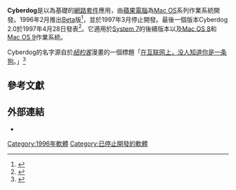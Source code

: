{{noteTA
|G1=IT
}}

{{Infobox Software
| name                   = Cyberdog
| logo                   = [[File:Cyberdog.gif|File:Cyberdog.gif]]
| screenshot             = 
| caption                = 
| developer              = [[蘋果電腦|蘋果電腦]]
| released               = Beta，{{Start date and age|1996|02}}
| latest release version = 2.0
| latest release date    = {{Start date and age|1997|4|28}}
| discontinued           = 

| platform               = [[Mac_OS|Mac OS]]
| programming language   = 
| status                 = 
| genre                  = [[網路套件|網路套件]]
| license                = 
| website                = {{URL|//web.archive.org/web/19981212024155/http://www.cyberdog.org/|www.cyberdog.org}}
}}

'''Cyberdog'''是以{{link-en|OpenDoc|OpenDoc}}為基礎的[[網路套件|網路套件]]應用，由[[蘋果電腦|蘋果電腦]]為[[Mac_OS|Mac OS]]系列作業系統開發。1996年2月推出[[軟件版本週期#Beta|Beta]]版<ref>{{Cite web |url=http://db.tidbits.com/getbits.acgi?tbart=01123 |title=Cyberdog Beta Available for Power Macs |accessdate=2016-09-10 |archive-date=2000-06-02 |archive-url=https://web.archive.org/web/20000602102710/http://db.tidbits.com/getbits.acgi?tbart=01123 |dead-url=no }}</ref>，並於1997年3月停止開發。最後一個版本Cyberdog 2.0於1997年4月28日發表<ref>{{cite news|last=MacDonald|first=Christine|title=Apple walks latest Cyberdog|publisher=CNET News|date=1997-04-28|url=http://news.cnet.com/Apple-walks-latest-Cyberdog/2100-1001_3-279246.html?tag=mncol|accessdate=2016-09-10|archive-date=2019-09-24|archive-url=https://web.archive.org/web/20190924214714/https://www.cnet.com/news/apple-walks-latest-cyberdog/|dead-url=no}}</ref>。它適用於[[System_7|System 7]]的後續版本以及[[Mac_OS_8|Mac OS 8]]和[[Mac_OS_9|Mac OS 9]]作業系統。

Cyberdog的名字源自於''[[紐約客|紐約客]]''漫畫的一個標題「[[在互联网上，没人知道你是一条狗|在互联网上，没人知道你是一条狗]]。」<ref>{{cite journal|last=Ticktin|first=Neil|volume=12|issue=2|title=Save Cyberdog!|journal=MacTech|url=http://www.mactech.com/articles/mactech/Vol.12/12.02/Feb96PublishersPage/index.html|date=1996-02|accessdate=2011-09-03|archive-date=2018-07-27|archive-url=https://www.webcitation.org/71DOPC5ZY?url=http://preserve.mactech.com/articles/mactech/Vol.12/12.02/Feb96PublishersPage/index.html|dead-url=no}}</ref>

== 參考文獻 ==
{{Reflist}}

== 外部連結 ==
*{{Cite web |url=http://www.cyberdog.org/ |title=官方網站 |access-date=2016-09-10 |archive-url=https://web.archive.org/web/19981212024155/http://www.cyberdog.org/ |archive-date=1998-12-12 |dead-url=yes }}

{{Compu-soft-stub}}

{{Web browser}}
{{網頁瀏覽器時間線}}
{{Email clients}}

[[Category:1996年軟體|Category:1996年軟體]]
[[Category:已停止開發的軟體|Category:已停止開發的軟體]]